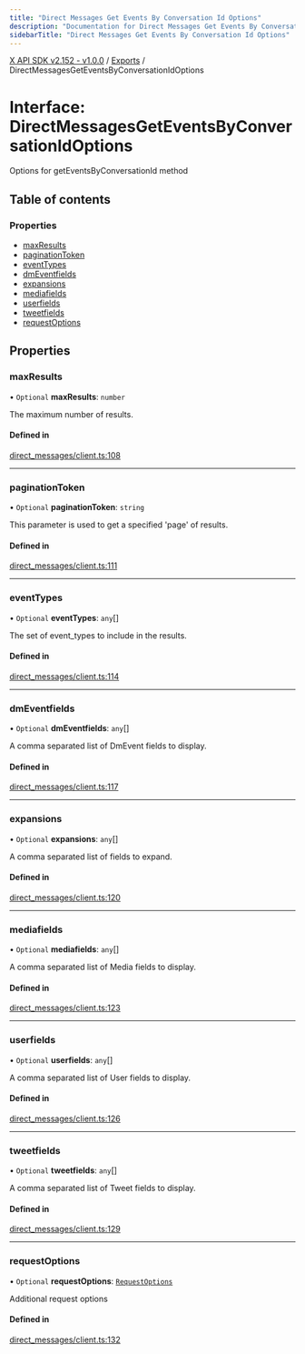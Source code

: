 ```yaml
---
title: "Direct Messages Get Events By Conversation Id Options"
description: "Documentation for Direct Messages Get Events By Conversation Id Options"
sidebarTitle: "Direct Messages Get Events By Conversation Id Options"
---
```


[X API SDK v2.152 - v1.0.0](../README.md) / [Exports](../modules.md) / DirectMessagesGetEventsByConversationIdOptions

# Interface: DirectMessagesGetEventsByConversationIdOptions

Options for getEventsByConversationId method

## Table of contents

### Properties

- [maxResults](DirectMessagesGetEventsByConversationIdOptions.md#maxresults)
- [paginationToken](DirectMessagesGetEventsByConversationIdOptions.md#paginationtoken)
- [eventTypes](DirectMessagesGetEventsByConversationIdOptions.md#eventtypes)
- [dmEventfields](DirectMessagesGetEventsByConversationIdOptions.md#dmeventfields)
- [expansions](DirectMessagesGetEventsByConversationIdOptions.md#expansions)
- [mediafields](DirectMessagesGetEventsByConversationIdOptions.md#mediafields)
- [userfields](DirectMessagesGetEventsByConversationIdOptions.md#userfields)
- [tweetfields](DirectMessagesGetEventsByConversationIdOptions.md#tweetfields)
- [requestOptions](DirectMessagesGetEventsByConversationIdOptions.md#requestoptions)

## Properties

### maxResults

• `Optional` **maxResults**: `number`

The maximum number of results.

#### Defined in

[direct_messages/client.ts:108](https://github.com/xdevplatform/xdk/blob/ad4172ef5f68f089e0f077a190b271016dd35bf7/xdk/typescript/src/direct_messages/client.ts#L108)

___

### paginationToken

• `Optional` **paginationToken**: `string`

This parameter is used to get a specified 'page' of results.

#### Defined in

[direct_messages/client.ts:111](https://github.com/xdevplatform/xdk/blob/ad4172ef5f68f089e0f077a190b271016dd35bf7/xdk/typescript/src/direct_messages/client.ts#L111)

___

### eventTypes

• `Optional` **eventTypes**: `any`[]

The set of event_types to include in the results.

#### Defined in

[direct_messages/client.ts:114](https://github.com/xdevplatform/xdk/blob/ad4172ef5f68f089e0f077a190b271016dd35bf7/xdk/typescript/src/direct_messages/client.ts#L114)

___

### dmEventfields

• `Optional` **dmEventfields**: `any`[]

A comma separated list of DmEvent fields to display.

#### Defined in

[direct_messages/client.ts:117](https://github.com/xdevplatform/xdk/blob/ad4172ef5f68f089e0f077a190b271016dd35bf7/xdk/typescript/src/direct_messages/client.ts#L117)

___

### expansions

• `Optional` **expansions**: `any`[]

A comma separated list of fields to expand.

#### Defined in

[direct_messages/client.ts:120](https://github.com/xdevplatform/xdk/blob/ad4172ef5f68f089e0f077a190b271016dd35bf7/xdk/typescript/src/direct_messages/client.ts#L120)

___

### mediafields

• `Optional` **mediafields**: `any`[]

A comma separated list of Media fields to display.

#### Defined in

[direct_messages/client.ts:123](https://github.com/xdevplatform/xdk/blob/ad4172ef5f68f089e0f077a190b271016dd35bf7/xdk/typescript/src/direct_messages/client.ts#L123)

___

### userfields

• `Optional` **userfields**: `any`[]

A comma separated list of User fields to display.

#### Defined in

[direct_messages/client.ts:126](https://github.com/xdevplatform/xdk/blob/ad4172ef5f68f089e0f077a190b271016dd35bf7/xdk/typescript/src/direct_messages/client.ts#L126)

___

### tweetfields

• `Optional` **tweetfields**: `any`[]

A comma separated list of Tweet fields to display.

#### Defined in

[direct_messages/client.ts:129](https://github.com/xdevplatform/xdk/blob/ad4172ef5f68f089e0f077a190b271016dd35bf7/xdk/typescript/src/direct_messages/client.ts#L129)

___

### requestOptions

• `Optional` **requestOptions**: [`RequestOptions`](RequestOptions.md)

Additional request options

#### Defined in

[direct_messages/client.ts:132](https://github.com/xdevplatform/xdk/blob/ad4172ef5f68f089e0f077a190b271016dd35bf7/xdk/typescript/src/direct_messages/client.ts#L132)
